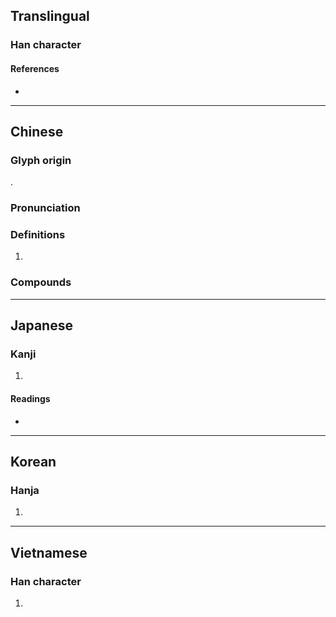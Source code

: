 {{also|榄}}
{{character info/new}}
==Translingual==

===Han character===
{{Han char|rn=75|rad=木|as=21|sn=25|four=48916|canj=DSWU|ids=⿰木覽}}

====References====
* {{Han ref|kx=0564.100|dkj=15964|dj=0953.140|hdz=21326.050|uh=6B16|ud=27414|bh=C656|bd=50774}}

----

==Chinese==
{{zh-forms|s=榄}}

===Glyph origin===
{{Han etym}}
{{Han compound|木|覽|ls=psc|c1=s|c2=p|t1=tree}}.

===Pronunciation===
{{zh-pron
|m=lǎn
|c=laam5
|mn=ná/lám
|mn_note=ná - vernacular; lám - literary
|mn-t=na2/lam2
|mn-t_note=na2 - vernacular; lam2 - literary
|mc=y
|oc=y
|ma=
|cat=n
}}

===Definitions===
{{zh-hanzi}}

# {{zh-only|橄欖|short=1}}

===Compounds===
{{zh-der|橄欖|黑橄欖|喉欖|欖球|數白欖|白欖|欖角|大海欖|橄欖枝|橄欖球|油橄欖|橄欖油|洋橄欖|欖仁樹}}

----

==Japanese==

===Kanji===
{{ja-kanji|grade=|rs=木21}}

# {{defn|lang=ja|sort=木21}}

====Readings====
* {{ja-readings
|goon=らん
|kanon=らん
|kun=
}}

----

==Korean==

===Hanja===
{{ko-hanja|hangeul=[[람]]>[[남]]|eumhun=|rv=ram>nam|mr=ram>nam|y=lam>nam}}

# {{defn|lang=ko|sort=木21}}

----

==Vietnamese==

===Han character===
{{vi-hantu|[[lãm]]|rs=木21}}

# {{defn|lang=vi|sort=木21}}